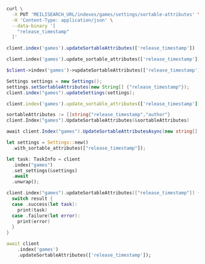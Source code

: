 <CodeGroup>

```bash cURL
curl \
  -X PUT 'MEILISEARCH_URL/indexes/games/settings/sortable-attributes' \
  -H 'Content-Type: application/json' \
  --data-binary '[
    "release_timestamp"
  ]'
```


```javascript JS
client.index('games').updateSortableAttributes(['release_timestamp'])
```


```python Python
client.index('games').update_sortable_attributes(['release_timestamp'])
```


```php PHP
$client->index('games')->updateSortableAttributes(['release_timestamp']);
```


```java Java
Settings settings = new Settings();
settings.setSortableAttributes(new String[] {"release_timestamp"});
client.index("games").updateSettings(settings);
```


```ruby Ruby
client.index('games').update_sortable_attributes(['release_timestamp'])
```


```go Go
sortableAttributes := []string{"release_timestamp","author"}
client.Index("games").UpdateSortableAttributes(&sortableAttributes)
```


```csharp C#
await client.Index("games").UpdateSortableAttributesAsync(new string[] { "release_timestamp" });
```


```rust Rust
let settings = Settings::new()
  .with_sortable_attributes(["release_timestamp"]);

let task: TaskInfo = client
  .index("games")
  .set_settings(&settings)
  .await
  .unwrap();
```


```swift Swift
client.index("games").updateSortableAttributes(["release_timestamp"]) { (result) in
  switch result {
  case .success(let task):
    print(task)
  case .failure(let error):
    print(error)
  }
}
```


```dart Dart
await client
    .index('games')
    .updateSortableAttributes(['release_timestamp']);
```

</CodeGroup>